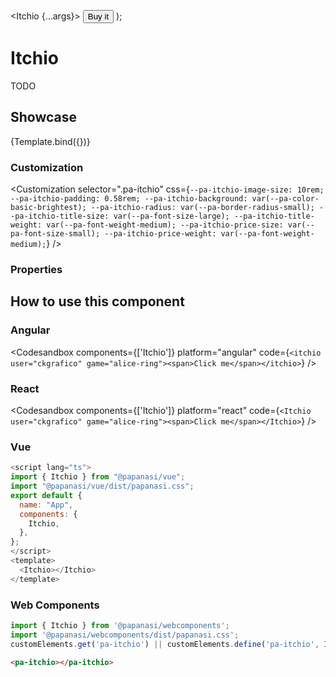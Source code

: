 
<Meta title="Enterprise/Itchio" component={Itchio} />

  <Itchio {...args}>
    <Button variant="tertiary">Buy it</Button>
  </Itchio>
);

# Itchio

TODO

## Showcase

<Canvas>
  <Story name="Default" args={{ user: 'ckgrafico', game: 'alice-ring', width: 800, height: 600, secret: '' }}>
    {Template.bind({})}
  </Story>
</Canvas>

### Customization

<Customization
  selector=".pa-itchio"
  css={`
    --pa-itchio-image-size: 10rem;
    --pa-itchio-padding: 0.58rem;
    --pa-itchio-background: var(--pa-color-basic-brightest);
    --pa-itchio-radius: var(--pa-border-radius-small);
    --pa-itchio-title-size: var(--pa-font-size-large);
    --pa-itchio-title-weight: var(--pa-font-weight-medium);
    --pa-itchio-price-size: var(--pa-font-size-small);
    --pa-itchio-price-weight: var(--pa-font-weight-medium);
  `}
/>

### Properties

<ArgsTable story="Default" of={Itchio} />

## How to use this component

### Angular

<Codesandbox
  components={['Itchio']}
  platform="angular"
  code={`
    <itchio user="ckgrafico" game="alice-ring"><span>Click me</span></itchio>
  `}
/>

### React

<Codesandbox
  components={['Itchio']}
  platform="react"
  code={`
    <Itchio user="ckgrafico" game="alice-ring"><span>Click me</span></Itchio>
  `}
/>

### Vue

```js
<script lang="ts">
import { Itchio } from "@papanasi/vue";
import "@papanasi/vue/dist/papanasi.css";
export default {
  name: "App",
  components: {
    Itchio,
  },
};
</script>
<template>
  <Itchio></Itchio>
</template>
```

### Web Components

```js
import { Itchio } from '@papanasi/webcomponents';
import '@papanasi/webcomponents/dist/papanasi.css';
customElements.get('pa-itchio') || customElements.define('pa-itchio', Itchio);
```

```html
<pa-itchio></pa-itchio>
```
